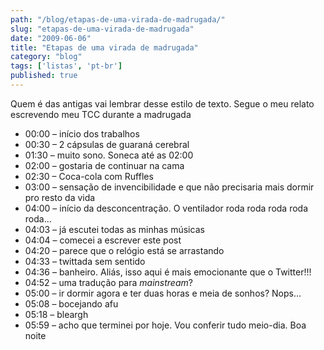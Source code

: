 ```yaml
---
path: "/blog/etapas-de-uma-virada-de-madrugada/"
slug: "etapas-de-uma-virada-de-madrugada"
date: "2009-06-06"
title: "Etapas de uma virada de madrugada"
category: "blog"
tags: ['listas', 'pt-br']
published: true
---
```


Quem é das antigas vai lembrar desse estilo de texto. Segue o meu relato escrevendo meu TCC durante a madrugada

* 00:00 – início dos trabalhos
* 00:30 – 2 cápsulas de guaraná cerebral
* 01:30 – muito sono. Soneca até as 02:00
* 02:00 – gostaria de continuar na cama
* 02:30 – Coca-cola com Ruffles
* 03:00 – sensação de invencibilidade e que não precisaria mais dormir pro resto da vida
* 04:00 – início da desconcentração. O ventilador roda roda roda roda roda…
* 04:03 – já escutei todas as minhas músicas
* 04:04 – comecei a escrever este post
* 04:20 – parece que o relógio está se arrastando
* 04:33 – twittada sem sentido
* 04:36 – banheiro. Aliás, isso aqui é mais emocionante que o Twitter!!!
* 04:52 – uma tradução para *mainstream*?
* 05:00 – ir dormir agora e ter duas horas e meia de sonhos? Nops…
* 05:08 – bocejando afu
* 05:18 – bleargh
* 05:59 – acho que terminei por hoje. Vou conferir tudo meio-dia. Boa noite
